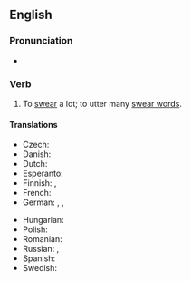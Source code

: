 ==English==

===Pronunciation===
* {{audio|en|En-au-swear like a trooper.ogg|Audio (AU)}}

===Verb===
{{en-verb|swear<,,swore,sworn> like a trooper}}

# {{lb|en|simile}} To [[swear]] a lot; to utter many [[swear word]]s.
#: {{syn|en|curse like a trooper|swear like a pagan|curse like a pagan|swear like a sailor|curse like a sailor|swear like a cutter}}

====Translations====
{{trans-top}}
* Czech: {{t|cs|klít jako pohan}}
* Danish: {{t|da|bande som en tyrk|lit=like a Turk}}
* Dutch: {{t|nl|[[vloeken]] [[als een ketter]]}}
* Esperanto: {{t|eo|sakri kiel mulisto}}
* Finnish: {{t|fi|kiroilla kuin turkkilainen|lit=like a Turk}}, {{t|fi|kiroilla kuin merimies|lit=like a sailor}}
* French: {{t+|fr|jurer comme un charretier|lit=like a carter}}
* German: {{t|de|fluchen wie ein Kesselflicker|lit=like a tinker}}, {{t+|de|fluchen wie ein Bierkutscher|lit=like a drayman}}, {{t|de|fluchen wie ein Seemann|lit=like a sailor}}
{{trans-mid}}
* Hungarian: {{t|hu|káromkodik, mint egy teherautós|lit=like a truck driver}}
* Polish: {{t+|pl|kląć jak szewc}}
* Romanian: {{t|ro|înjura ca un birjar}}
* Russian: {{t|ru|руга́ться как сапо́жник|lit=like a cobbler}}, {{t|ru|руга́ться как изво́зчик|lit=like a carter}}
* Spanish: {{t|es|hablar como un carretero}}
* Swedish: {{t|sv|svära som en borstbindare}}
{{trans-bottom}}